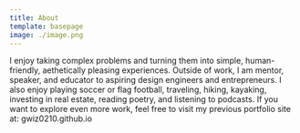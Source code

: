 ```yaml
---
title: About
template: basepage
image: ./image.png
---
```

I enjoy taking complex problems and turning them into simple, human-friendly, aethetically pleasing experiences. Outside of work, I am mentor, speaker, and educator to aspiring design engineers and entrepreneurs. I also enjoy playing soccer or flag football, traveling, hiking, kayaking, investing in real estate, reading poetry, and listening to podcasts. If you want to explore even more work, feel free to visit my previous portfolio site at: gwiz0210.github.io